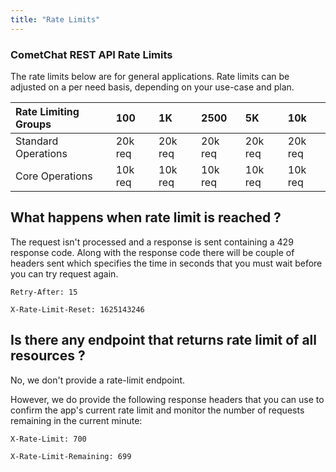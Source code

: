 ```yaml
---
title: "Rate Limits"
---
```


### CometChat REST API Rate Limits

<Note>

The rate limits below are for general applications. Rate limits can be adjusted on a per need basis, depending on your use-case and plan.

</Note>

| **Rate Limiting Groups** | **100** | **1K**  | **2500** | **5K**  | **10k** |
| :------------------------ | :------- | :------- | :-------- | :------- | :------- |
| Standard Operations      | 20k req | 20k req | 20k req  | 20k req | 20k req |
| Core Operations          | 10k req | 10k req | 10k req  | 10k req | 10k req |

## What happens when rate limit is reached ?

The request isn't processed and a response is sent containing a 429 response code. Along with the response code there will be couple of headers sent which specifies the time in seconds that you must wait before you can try request again.

`Retry-After: 15`

`X-Rate-Limit-Reset: 1625143246`

## Is there any endpoint that returns rate limit of all resources ?

No, we don't provide a rate-limit endpoint.

However, we do provide the following response headers that you can use to confirm the app's current rate limit and monitor the number of requests remaining in the current minute:

`X-Rate-Limit: 700`

`X-Rate-Limit-Remaining: 699`
